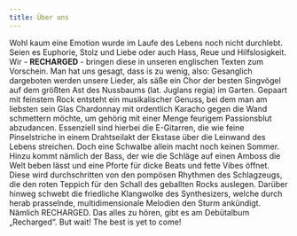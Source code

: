 ```yaml
---
title: Über uns
---
```


Wohl kaum eine Emotion wurde im Laufe des Lebens noch nicht durchlebt. Seien es Euphorie, Stolz und Liebe oder auch Hass, Reue und Hilfslosigkeit. Wir - **RECHARGED** - bringen diese in unseren englischen Texten zum Vorschein.
Man hat uns gesagt, dass is zu wenig, also:
Gesanglich dargeboten werden unsere Lieder, als säße ein Chor der besten Singvögel auf dem größten Ast des Nussbaums (lat. Juglans regia) im Garten. Gepaart mit feinstem Rock entsteht ein musikalischer Genuss, bei dem man am liebsten sein Glas Chardonnay mit ordentlich Karacho gegen die Wand schmettern möchte, um gehörig mit einer Menge feurigem Passionsblut abzudancen. Essenziell sind hierbei die E-Gitarren, die wie feine Pinselstriche in einem Drahtseilakt der Ekstase über die Leinwand des Lebens streichen. Doch eine Schwalbe allein macht noch keinen Sommer. Hinzu kommt nämlich der Bass, der wie die Schläge auf einen Amboss die Welt beben lässt und eine Pforte für dicke Beats und fette Vibes öffnet. Diese wird durchschritten von den pompösen Rhythmen des Schlagzeugs, die den roten Teppich für den Schall des geballten Rocks auslegen. Darüber hinweg schwebt die friedliche Klangwolke des Synthesizers, welche durch herab prasselnde, multidimensionale Melodien den Sturm ankündigt. Nämlich RECHARGED. 
Das alles zu hören, gibt es am Debütalbum „Recharged“.
But wait! The best is yet to come!